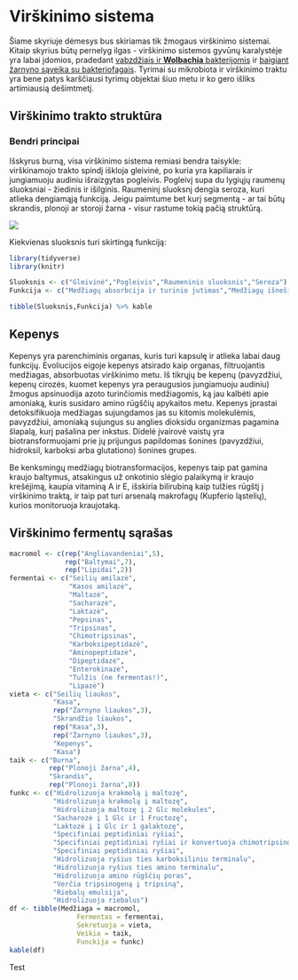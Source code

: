 # Virškinimo sistema

Šiame skyriuje dėmesys bus skiriamas tik žmogaus virškinimo sistemai. Kitaip skyrius būtų pernelyg ilgas - virškinimo sistemos gyvūnų karalystėje yra labai įdomios, pradedant [vabzdžiais ir **Wolbachia** bakterijomis](https://www.ncbi.nlm.nih.gov/pmc/articles/PMC3873267/) ir [baigiant žarnyno sąveika su bakteriofagais](https://www.ncbi.nlm.nih.gov/pmc/articles/PMC5553654/). Tyrimai su mikrobiota ir virškinimo traktu yra bene patys karščiausi tyrimų objektai šiuo metu ir ko gero išliks artimiausią dešimtmetį.

## Virškinimo trakto struktūra

### Bendri principai

Išskyrus burną, visa virškinimo sistema remiasi bendra taisykle: virškinamojo trakto spindį iškloja gleivinė, po kuria yra kapiliarais ir jungiamuoju audiniu išraizgytas pogleivis. Pogleivį supa du lygiųjų raumenų sluoksniai - žiedinis ir išilginis. Raumeninį sluoksnį dengia seroza, kuri atlieka dengiamąją funkciją. Jeigu paimtume bet kurį segmentą - ar tai būtų skrandis, plonoji ar storoji žarna - visur rastume tokią pačią struktūrą.

![](/static/virskinimo_traktas/gut_cross_section.png)

Kiekvienas sluoksnis turi skirtingą funkciją:

```r

library(tidyverse)
library(knitr)

Sluoksnis <- c("Gleivinė","Pogleivis","Raumeninis sluoksnis","Seroza")
Funkcija <- c("Medžiagų absorbcija ir turinio jutimas","Medžiagų išnešiojimas į kraujotaką","Turinio spindyje maišymas ir stumimas pirmyn","Žarnyno dengimas nuo likusių organų")

tibble(Sluoksnis,Funkcija) %>% kable


```



## Kepenys

Kepenys yra parenchiminis organas, kuris turi kapsulę ir atlieka labai daug funkcijų. Evoliucijos eigoje kepenys atsirado kaip organas, filtruojantis medžiagas, absorbuotas virškinimo metu. Iš tikrųjų be kepenų (pavyzdžiui, kepenų cirozės, kuomet kepenys yra peraugusios jungiamuoju audiniu) žmogus apsinuodija azoto turinčiomis medžiagomis, ką jau kalbėti apie amoniaką, kuris susidaro amino rūgščių apykaitos metu. Kepenys įprastai detoksifikuoja medžiagas sujungdamos jas su kitomis molekulėmis, pavyzdžiui, amoniaką sujungus su anglies dioksidu organizmas pagamina šlapalą, kurį pašalina per inkstus. Didelė įvairovė vaistų yra biotransformuojami prie jų prijungus papildomas šonines (pavyzdžiui, hidroksil, karboksi arba glutationo) šonines grupes.

Be kenksmingų medžiagų biotransformacijos, kepenys taip pat gamina kraujo baltymus, atsakingus už onkotinio slėgio palaikymą ir kraujo krešėjimą, kaupia vitaminą A ir E, išskiria bilirubiną kaip tulžies rūgštį į virškinimo traktą, ir taip pat turi arsenalą makrofagų (Kupferio ląstelių), kurios monitoruoja kraujotaką.

## Virškinimo fermentų sąrašas

```r

macromol <- c(rep("Angliavandeniai",5),
              rep("Baltymai",7),
              rep("Lipidai",2)) 
fermentai <- c("Seilių amilazė",
               "Kasos amilazė",
               "Maltazė",
               "Sacharazė",
               "Laktazė",
               "Pepsinas",
               "Tripsinas",
               "Chimotripsinas",
               "Karboksipeptidazė",
               "Aminopeptidazė",
               "Dipeptidazė",
               "Enterokinazė",
               "Tulžis (ne fermentas!)",
               "Lipazė")
vieta <- c("Seilių liaukos",
           "Kasa",
           rep("Žarnyno liaukos",3),
           "Skrandžio liaukos",
           rep("Kasa",3),
           rep("Žarnyno liaukos",3),
           "Kepenys",
           "Kasa")
taik <- c("Burna",
          rep("Plonoji žarna",4),
          "Skrandis",
          rep("Plonoji žarna",8))
funkc <- c("Hidrolizuoja krakmolą į maltozę",
           "Hidrolizuoja krakmolą į maltozę",
           "Hidrolizuoja maltozę į 2 Glc molekules",
           "Sacharozė į 1 Glc ir 1 Fructozę",
           "Laktozė į 1 Glc ir 1 galaktozę",
           "Specifiniai peptidiniai ryšiai",
           "Specifiniai peptidiniai ryšiai ir konvertuoja chimotripsinogeną į chimotripsiną",
           "Specifiniai peptidiniai ryšiai",
           "Hidrolizuoja ryšius ties karboksiliniu terminalu",
           "Hidrolizuoja ryšius ties amino terminalu",
           "Hidrolizuoja amino rūgščių poras",
           "Verčia tripsinogeną į tripsiną",
           "Riebalų emulsija",
           "Hidrolizuoja riebalus")
df <- tibble(Medžiaga = macromol,
                 Fermentas = fermentai,
                 Sekretuoja = vieta,
                 Veikia = taik,
                 Funckija = funkc)
kable(df)

```

Test

